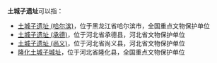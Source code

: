 '''土城子遗址'''可以指：
*[[土城子遗址_(哈尔滨)|土城子遗址 (哈尔滨)]]，位于黑龙江省哈尔滨市，全国重点文物保护单位
*[[土城子遗址_(承德)|土城子遗址 (承德)]]，位于河北省承德县，河北省文物保护单位
*[[土城子遗址_(尚义)|土城子遗址 (尚义)]]，位于河北省尚义县，河北省文物保护单位
*[[隆化土城子城址|隆化土城子城址]]，位于河北省隆化县，全国重点文物保护单位

{{消歧义|T|cat=五字建築物消歧義}}